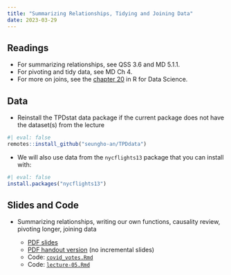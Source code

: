 ```yaml
---
title: "Summarizing Relationships, Tidying and Joining Data"
date: 2023-03-29
---
```



## Readings 

- For summarizing relationships, see QSS 3.6 and MD 5.1.1. 
- For pivoting and tidy data, see MD Ch 4. 
- For more on joins, see the [chapter 20](https://r4ds.hadley.nz/joins.html) in R for Data Science.

## Data

- Reinstall the TPDstat data package if the current package does not have the dataset(s) from the lecture 

```r
#| eval: false
remotes::install_github("seungho-an/TPDdata")
```

<!-- - If you cannot install the package, you can download the data locally at [`covid_votes.csv`](/files/data/covid_votes.csv)  to the same directory as your Rmd file and load it using: -->
<!-- ```{r} -->
<!-- #| eval: false -->
<!-- library(tidyverse) -->
<!-- covid_votes <- read_csv("covid_votes.csv") -->
<!-- ``` -->

<!-- - For Thursday lecture, we added to additional data sets to `gov50data`. If you cannot install that package, then you can download them: [`mortality.csv`](/files/data/mortality.csv) and [`spotify.csv`](/files/data/spotify.csv). Put them in the same folder as your Rmd file and use these commands to load: -->
<!-- ```{r} -->
<!-- #| eval: false -->
<!-- library(tidyverse) -->
<!-- mortality <- read_csv("mortality.csv") -->
<!-- spotify <- read_csv("spotify.csv") -->
<!-- ``` -->

- We will also use data from the `nycflights13` package that you can install with:
```r
#| eval: false
install.packages("nycflights13")
```




## Slides and Code

- Summarizing relationships, writing our own functions, causality review, pivoting longer, joining data

  - [PDF slides](/slides/05_bivariate_tidying.pdf)
  - [PDF handout version](/slides/05_bivariate_tidying_handout.pdf) (no incremental slides)
  - Code: [`covid_votes.Rmd`](/files/code/covid_votes.Rmd)
  - Code: [`lecture-05.Rmd`](/files/code/lecture-05.Rmd)


